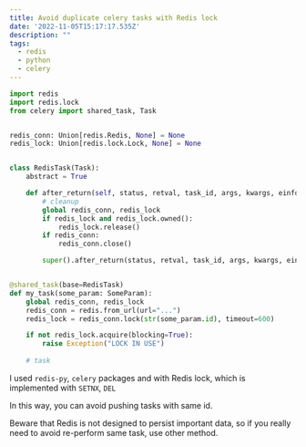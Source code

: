 ```yaml
---
title: Avoid duplicate celery tasks with Redis lock
date: '2022-11-05T15:17:17.535Z'
description: ""
tags:
  - redis
  - python
  - celery
---
```

```python
import redis
import redis.lock
from celery import shared_task, Task


redis_conn: Union[redis.Redis, None] = None
redis_lock: Union[redis.lock.Lock, None] = None


class RedisTask(Task):
    abstract = True

    def after_return(self, status, retval, task_id, args, kwargs, einfo):
        # cleanup
        global redis_conn, redis_lock
        if redis_lock and redis_lock.owned():
            redis_lock.release()
        if redis_conn:
            redis_conn.close()

        super().after_return(status, retval, task_id, args, kwargs, einfo)


@shared_task(base=RedisTask)
def my_task(some_param: SomeParam):
    global redis_conn, redis_lock
    redis_conn = redis.from_url(url="...")
    redis_lock = redis_conn.lock(str(some_param.id), timeout=600)

    if not redis_lock.acquire(blocking=True):
        raise Exception("LOCK IN USE")
    
    # task
```

I used `redis-py`, `celery` packages and with Redis lock, which is implemented with `SETNX`, `DEL`

In this way, you can avoid pushing tasks with same id.

Beware that Redis is not designed to persist important data, so if you really need to avoid re-perform same task, use other method.